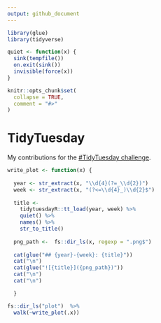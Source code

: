 ```yaml
---
output: github_document
---
```


<!-- README.md is generated from README.Rmd. Please edit that file -->

```r
library(glue)
library(tidyverse)
```

```r
quiet <- function(x) { 
  sink(tempfile()) 
  on.exit(sink()) 
  invisible(force(x)) 
} 
```

```r
knitr::opts_chunk$set(
  collapse = TRUE,
  comment = "#>"
)
```

# TidyTuesday

<!-- badges: start -->

<!-- badges: end -->

My contributions for the [#TidyTuesday challenge](https://github.com/rfordatascience/tidytuesday).

```r

write_plot <- function(x) {
  
  year <- str_extract(x, "\\d{4}(?=_\\d{2})")
  week <- str_extract(x, "(?<=\\d{4}_)\\d{2}$")
  
  title <- 
    tidytuesdayR::tt_load(year, week) %>%
    quiet() %>% 
    names() %>%
    str_to_title()
  
  png_path <-  fs::dir_ls(x, regexp = ".png$")
  
  cat(glue("## {year}-{week}: {title}"))
  cat("\n")
  cat(glue("![{title}]({png_path})"))
  cat("\n")
  cat("\n")

  }

fs::dir_ls("plot")  %>% 
  walk(~write_plot(.x))
```


